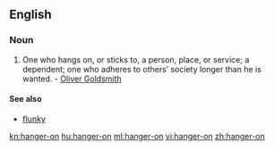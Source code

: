 ==English==

===Noun===
{{en-noun|hangers-on}}

# One who hangs on, or sticks to, a person, place, or service; a dependent; one who adheres to others’ society longer than he is wanted. - [[w:Oliver Goldsmith|Oliver Goldsmith]]

====See also====
*[[flunky]]

[[kn:hanger-on]]
[[hu:hanger-on]]
[[ml:hanger-on]]
[[vi:hanger-on]]
[[zh:hanger-on]]